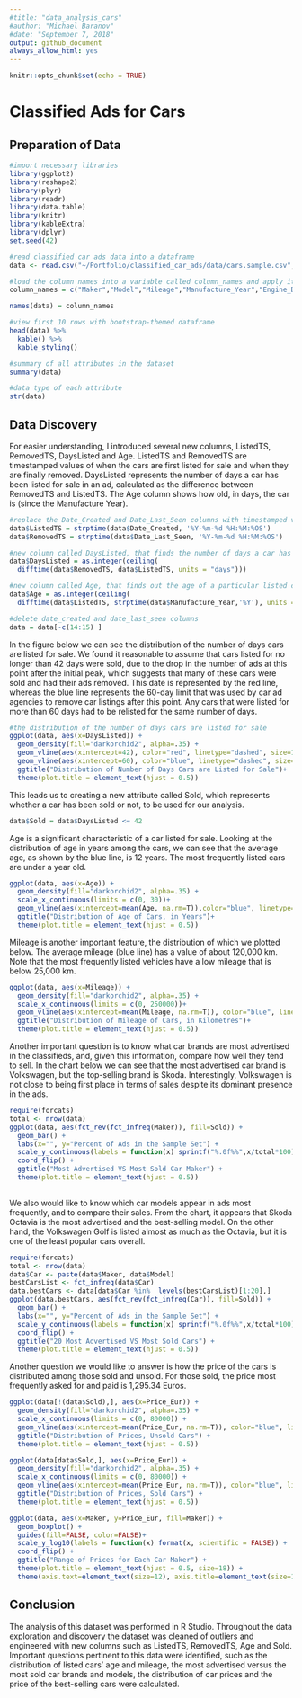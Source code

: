 ```yaml
---
#title: "data_analysis_cars"
#author: "Michael Baranov"
#date: "September 7, 2018"
output: github_document
always_allow_html: yes
---
```


```r
knitr::opts_chunk$set(echo = TRUE)
```

# Classified Ads for Cars

## Preparation of Data

```r
#import necessary libraries
library(ggplot2)
library(reshape2)
library(plyr)
library(readr)
library(data.table)
library(knitr)
library(kableExtra)
library(dplyr)
set.seed(42)
```

```r
#read classified car ads data into a dataframe
data <- read.csv("~/Portfolio/classified_car_ads/data/cars.sample.csv", row.names=1)
```

```r
#load the column names into a variable called column_names and apply it to the dataset
column_names = c("Maker","Model","Mileage","Manufacture_Year","Engine_Displacement","Engine_Power","Body_Type","Color_Slug","STK_Year","Transmission","Door_Count","Seat_Count","Fuel_Type","Date_Created","Date_Last_Seen","Price_Eur")

names(data) = column_names
```

```r
#view first 10 rows with bootstrap-themed dataframe
head(data) %>%
  kable() %>%
  kable_styling()
```


```r
#summary of all attributes in the dataset
summary(data)
```

```r
#data type of each attribute
str(data)
```

## Data Discovery

For easier understanding, I introduced several new columns, ListedTS, RemovedTS, DaysListed and Age. ListedTS and RemovedTS are timestamped values of when the cars are first listed for sale and when they are finally removed. DaysListed represents the number of days a car has been listed for sale in an ad, calculated as the difference between RemovedTS and ListedTS. The Age column shows how old, in days, the car is (since the Manufacture Year). 

```r
#replace the Date_Created and Date_Last_Seen columns with timestamped values: ListedTS and Removed TS
data$ListedTS = strptime(data$Date_Created, '%Y-%m-%d %H:%M:%OS')
data$RemovedTS = strptime(data$Date_Last_Seen, '%Y-%m-%d %H:%M:%OS')

#new column called DaysListed, that finds the number of days a car has been listed in ads
data$DaysListed = as.integer(ceiling(
  difftime(data$RemovedTS, data$ListedTS, units = "days")))

#new column called Age, that finds out the age of a particular listed car
data$Age = as.integer(ceiling(
  difftime(data$ListedTS, strptime(data$Manufacture_Year,'%Y'), units = "days")/365))
```

```r
#delete date_created and date_last_seen columns
data = data[-c(14:15) ]
```

In the figure below we can see the distribution of the number of days cars are listed for sale. We found it reasonable to assume that cars listed for no longer than 42 days were sold, due to the drop in the number of ads at this point after the initial peak, which suggests that many of these cars were sold and had their ads removed. This date is represented by the red line, whereas the blue line represents the 60-day limit that was used by car ad agencies to remove car listings after this point. Any cars that were listed for more than 60 days had to be relisted for the same number of days.

```r
#the distribution of the number of days cars are listed for sale
ggplot(data, aes(x=DaysListed)) + 
  geom_density(fill="darkorchid2", alpha=.35) +
  geom_vline(aes(xintercept=42), color="red", linetype="dashed", size=1.3)+
  geom_vline(aes(xintercept=60), color="blue", linetype="dashed", size=1.3)+
  ggtitle("Distribution of Number of Days Cars are Listed for Sale")+
  theme(plot.title = element_text(hjust = 0.5))
```

This leads us to creating a new attribute called Sold, which represents whether a car has been sold or not, to be used for our analysis.

```r
data$Sold = data$DaysListed <= 42
```

Age is a significant characteristic of a car listed for sale. Looking at the distribution of age in years among the cars, we can see that the average age, as shown by the blue line, is 12 years. The most frequently listed cars are under a year old.

```r
ggplot(data, aes(x=Age)) + 
  geom_density(fill="darkorchid2", alpha=.35) +
  scale_x_continuous(limits = c(0, 30))+
  geom_vline(aes(xintercept=mean(Age, na.rm=T)),color="blue", linetype="dashed", size=1)+
  ggtitle("Distribution of Age of Cars, in Years")+
  theme(plot.title = element_text(hjust = 0.5))
```

Mileage is another important feature, the distribution of which we plotted below. The average mileage (blue line) has a value of about 120,000 km. Note that the most frequently listed vehicles have a low mileage that is below 25,000 km.

```r
ggplot(data, aes(x=Mileage)) + 
  geom_density(fill="darkorchid2", alpha=.35) +
  scale_x_continuous(limits = c(0, 250000))+
  geom_vline(aes(xintercept=mean(Mileage, na.rm=T)), color="blue", linetype="dashed", size=1)+
  ggtitle("Distribution of Mileage of Cars, in Kilometres")+
  theme(plot.title = element_text(hjust = 0.5))
```

Another important question is to know what car brands are most advertised in the classifieds, and, given this information, compare how well they tend to sell. In the chart below we can see that the most advertised car brand is Volkswagen, but the top-selling brand is Skoda. Interestingly, Volkswagen is not close to being first place in terms of sales despite its dominant presence in the ads.

```r
require(forcats)
total <- nrow(data)
ggplot(data, aes(fct_rev(fct_infreq(Maker)), fill=Sold)) +
  geom_bar() +
  labs(x="", y="Percent of Ads in the Sample Set") +
  scale_y_continuous(labels = function(x) sprintf("%.0f%%",x/total*100)) +
  coord_flip() +
  ggtitle("Most Advertised VS Most Sold Car Maker") +
  theme(plot.title = element_text(hjust = 0.5))
  
```

We also would like to know which car models appear in ads most frequently, and to compare their sales. From the chart, it appears that Skoda Octavia is the most advertised and the best-selling model. On the other hand, the Volkswagen Golf is listed almost as much as the Octavia, but it is one of the least popular cars overall.

```r
require(forcats)
total <- nrow(data)
data$Car <- paste(data$Maker, data$Model)
bestCarsList <- fct_infreq(data$Car)
data.bestCars <- data[data$Car %in%  levels(bestCarsList)[1:20],]
ggplot(data.bestCars, aes(fct_rev(fct_infreq(Car)), fill=Sold)) +
  geom_bar() + 
  labs(x="", y="Percent of Ads in the Sample Set") +
  scale_y_continuous(labels = function(x) sprintf("%.0f%%",x/total*100)) + 
  coord_flip() + 
  ggtitle("20 Most Advertised VS Most Sold Cars") +
  theme(plot.title = element_text(hjust = 0.5))
``` 

Another question we would like to answer is how the price of the cars is distributed among those sold and unsold. For those sold, the price most frequently asked for and paid is 1,295.34 Euros.

```r
ggplot(data[!(data$Sold),], aes(x=Price_Eur)) + 
  geom_density(fill="darkorchid2", alpha=.35) +
  scale_x_continuous(limits = c(0, 80000)) +
  geom_vline(aes(xintercept=mean(Price_Eur, na.rm=T)), color="blue", linetype="dashed", size=1) +
  ggtitle("Distribution of Prices, Unsold Cars") +
  theme(plot.title = element_text(hjust = 0.5))
```

```r
ggplot(data[data$Sold,], aes(x=Price_Eur)) + 
  geom_density(fill="darkorchid2", alpha=.35) +
  scale_x_continuous(limits = c(0, 80000)) +
  geom_vline(aes(xintercept=mean(Price_Eur, na.rm=T)), color="blue", linetype="dashed", size=1) + 
  ggtitle("Distribution of Prices, Sold Cars") +
  theme(plot.title = element_text(hjust = 0.5))
```

```r
ggplot(data, aes(x=Maker, y=Price_Eur, fill=Maker)) +  
  geom_boxplot() +
  guides(fill=FALSE, color=FALSE)+
  scale_y_log10(labels = function(x) format(x, scientific = FALSE)) +
  coord_flip() +
  ggtitle("Range of Prices for Each Car Maker") +
  theme(plot.title = element_text(hjust = 0.5, size=18)) +
  theme(axis.text=element_text(size=12), axis.title=element_text(size=18))
```

## Conclusion

The analysis of this dataset was performed in R Studio. Throughout the data exploration and discovery the dataset was cleaned of outliers and engineered with new columns such as ListedTS, RemovedTS, Age and Sold. Important questions pertinent to this data were identified, such as the distribution of listed cars' age and mileage, the most advertised versus the most sold car brands and models, the distribution of car prices and the price of the best-selling cars were calculated.

